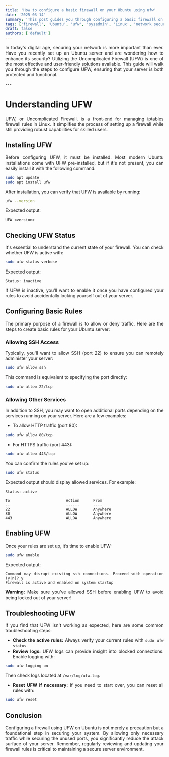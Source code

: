 ```yaml
---
title: 'How to configure a basic firewall on your Ubuntu using ufw'
date: '2025-03-14'
summary: 'This post guides you through configuring a basic firewall on Ubuntu using ufw, offering practical examples and troubleshooting tips.'
tags: ['firewall', 'Ubuntu', 'ufw', 'sysadmin', 'Linux', 'network security', 'configuration']
draft: false
authors: ['default']
---
```


<div align="justify">

In today's digital age, securing your network is more important than ever. Have you recently set up an Ubuntu server and are wondering how to enhance its security? Utilizing the Uncomplicated Firewall (UFW) is one of the most effective and user-friendly solutions available. This guide will walk you through the steps to configure UFW, ensuring that your server is both protected and functional.

</div>
---

<div align="justify">

# Understanding UFW

UFW, or Uncomplicated Firewall, is a front-end for managing iptables firewall rules in Linux. It simplifies the process of setting up a firewall while still providing robust capabilities for skilled users.

## Installing UFW

Before configuring UFW, it must be installed. Most modern Ubuntu installations come with UFW pre-installed, but if it's not present, you can easily install it with the following command:

```bash
sudo apt update
sudo apt install ufw
```

After installation, you can verify that UFW is available by running:

```bash
ufw --version
```

Expected output:
```
UFW <version>
```

## Checking UFW Status

It's essential to understand the current state of your firewall. You can check whether UFW is active with:

```bash
sudo ufw status verbose
```

Expected output:
```
Status: inactive
```

If UFW is inactive, you’ll want to enable it once you have configured your rules to avoid accidentally locking yourself out of your server.

## Configuring Basic Rules

The primary purpose of a firewall is to allow or deny traffic. Here are the steps to create basic rules for your Ubuntu server:

### Allowing SSH Access

Typically, you'll want to allow SSH (port 22) to ensure you can remotely administer your server:

```bash
sudo ufw allow ssh
```

This command is equivalent to specifying the port directly:

```bash
sudo ufw allow 22/tcp
```

### Allowing Other Services

In addition to SSH, you may want to open additional ports depending on the services running on your server. Here are a few examples:
- To allow HTTP traffic (port 80):

```bash
sudo ufw allow 80/tcp
```

- For HTTPS traffic (port 443):

```bash
sudo ufw allow 443/tcp
```

You can confirm the rules you've set up:

```bash
sudo ufw status
```

Expected output should display allowed services. For example:
```
Status: active

To                         Action      From
--                         ------      ----
22                         ALLOW       Anywhere
80                         ALLOW       Anywhere
443                        ALLOW       Anywhere
```

## Enabling UFW

Once your rules are set up, it’s time to enable UFW:

```bash
sudo ufw enable
```

Expected output:
```
Command may disrupt existing ssh connections. Proceed with operation (y|n)? y
Firewall is active and enabled on system startup
```

**Warning:** Make sure you've allowed SSH before enabling UFW to avoid being locked out of your server!

## Troubleshooting UFW

If you find that UFW isn't working as expected, here are some common troubleshooting steps:
- **Check the active rules:** Always verify your current rules with `sudo ufw status`.
- **Review logs:** UFW logs can provide insight into blocked connections. Enable logging with:

```bash
sudo ufw logging on
```

Then check logs located at `/var/log/ufw.log`.

- **Reset UFW if necessary:** If you need to start over, you can reset all rules with:

```bash
sudo ufw reset
```

## Conclusion

Configuring a firewall using UFW on Ubuntu is not merely a precaution but a foundational step in securing your system. By allowing only necessary traffic while securing the unused ports, you significantly reduce the attack surface of your server. Remember, regularly reviewing and updating your firewall rules is critical to maintaining a secure server environment.

</div>